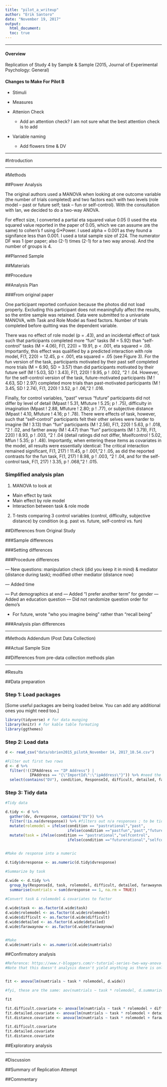 ```yaml
---
title: "pilot_a_writeup"
author: "Erik Santoro"
date: "November 19, 2017"
output: 
  html_document:
  toc: true
---
```


------

#### Overview

Replication of Study 4 by Sample & Sample (2015, Journal of Experimental Psychology: General)

#### Changes to Make For Pilot B

* Stimuli

* Measures
    
* Attenion Check
    + Add an attention check? I am not sure what the best attention check is to add

* Variable naming
    + Add flowers time & DV 

------

#Introduction

------

#Methods

##Power Analysis

The original authors used a MANOVA when looking at one outcome variable (the number of trials completed) and two factors each with two levels (role model -- past or future self; task -- fun or self-control). With the consultation with Ian, we decided to do a two-way ANOVA.

For effect size, I converted a partial eta squared value 0.05 (I used the eta squared value reported in the paper of 0.05, which we can assume are the same) to cohen's f using G*Power. I used alpha = 0.001 as they found a signifance less than 0.001. I used a total sample size of 224. The numerator DF was 1 (per paper; also (2-1) times (2-1) for a two way anova). And the number of groups is 4.


##Planned Sample

##Materials

##Procedure

##Analysis Plan

###From original paper

One participant reported confusion because the photos did not load properly. Excluding this participant does not meaningfully affect the results, so the entire sample was retained. Data were submitted to a univariate MANOVA, with Task and Role Model as fixed factors. Number of trials completed before quitting was the dependent variable.

There was no effect of role model (p = .43), and an incidental effect of task such that participants completed more “fun” tasks (M = 5.92) than “self-control” tasks (M = 4.06), F(1, 220) = 19.91, p < .001,  eta squared = .08. Importantly, this effect was qualified by a predicted interaction with role model, F(1, 220) = 12.45, p < .001,  eta squared = .05 (see Figure 3). For the fun version of the task, participants motivated by their past self completed more trials (M = 6.90, SD = 3.57) than did participants motivated by their future self (M ! 5.03, SD ! 3.43), F(1, 220) ! 9.95, p ! .002, "2 ! .04. However, for the self-control version of the task, future-motivated participants (M ! 4.63, SD ! 2.97) completed more trials than past-motivated participants (M ! 3.45, SD ! 2.74), F(1, 220) ! 3.52, p ! .06, "2 ! .016. 

Finally, for control variables, “past” versus “future” participants did not differ by level of detail (Mpast ! 5.31, Mfuture ! 5.25; p ! .75), difficulty in imagination (Mpast ! 2.88, Mfuture ! 2.80; p ! .77), or subjective distance (Mpast ! 4.10, Mfuture ! 4.16; p ! .78). There were effects of task, however, such that “self-control” participants felt their other selves were harder to imagine (M ! 3.13) than “fun” participants (M ! 2.56), F(1, 220) ! 5.63, p ! .018, "2 ! .02, and farther away (M ! 4.47) than “fun” participants (M ! 3.79), F(1, 220) ! 8.93, p ! .003, "2 ! .04 (detail ratings did not differ, Mselfcontrol ! 5.02, Mfun ! 5.35; p ! .48). Importantly, when entering these items as covariates in the model, all results were essentially identical: The critical interaction remained significant, F(1, 217) ! 11.45, p ! .001, "2 ! .05, as did the reported contrasts for the fun task, F(1, 217) ! 8.98, p ! .003, "2 ! .04, and for the self-control task, F(1, 217) ! 3.35, p ! .068, "2 ! .015. 


### Simplified analysis plan

1) MANOVA to look at
  + Main effect by task 
  + Main effect by role model
  + Interaction between task & role mode

2) T-tests comparing 3 control variables (control, difficulty, subjective distance) by condition (e.g. past vs. future, self-control vs. fun)


##Differences from Original Study

###Sample differences

###Setting differences

###Procedure differences

— New questions: manipulation check (did you keep it in mind) & mediator (distance during task); modified other mediator (distance now)

— Added time

— Put demographics at end
— Added “I prefer another term” for gender
— Added an education question
— Did not randomize question order for demo's

- For future, wrote "who you imagine being" rather than "recall being"

###Analysis plan differences

------

#Methods Addendum (Post Data Collection)

##Actual Sample Size

##Differences from pre-data collection methods plan

------

#Results

##Data preparation

### Step 1: Load packages

[Some useful packages are being loaded below. You can add any additional ones you might need too.]

```r
library(tidyverse) # for data munging
library(knitr) # for kable table formating
library(ggthemes)
```

### Step 2: Load data

```r

d <- read_csv("data/obrien2015_pilotA_November 14, 2017_10.54.csv")


```

```r

#Filter out first two rows
d <- d %>%
  filter(!((IPAddress == "IP Address") |
           IPAddress == "{\"ImportId\":\"ipAddress\"}")) %>% #need the backlash to view the quote
  select(contains("DV"), condition, ResponseId, difficult, detailed, farawaynow)


```


### Step 3: Tidy data

```r


#Tidy data

d.tidy <- d %>%
  gather(dv, dvresponse, contains("DV")) %>%
  filter(!is.na(dvresponse)) %>% #filters out n/a responses ; to be tidy, we could modify the dv repsonse label to clean up
  mutate(rolemodel = ifelse(condition == "pastrational","past",
                            ifelse(condition =="pastfun","past","future"))) %>%
  mutate(task = ifelse(condition == "pastrational","selfcontrol",
                            ifelse(condition =="futurerational","selfcontrol","fun"))) 
    

#Make dv response into a numeric

d.tidy$dvresponse <- as.numeric(d.tidy$dvresponse)

#Summarize by task

d.wide <- d.tidy %>%
  group_by(ResponseId, task, rolemodel, difficult, detailed, farawaynow) %>%
  summarise(numtrials = sum(dvresponse == 1, na.rm = TRUE))
 
#Convert task & rolemodel & covariates to factor

d.wide$task <- as.factor(d.wide$task)
d.wide$rolemodel <- as.factor(d.wide$rolemodel)
d.wide$difficult <- as.factor(d.wide$difficult)
d.wide$detailed <- as.factor(d.wide$detailed)
d.wide$farawaynow <- as.factor(d.wide$farawaynow)


#Make 
d.wide$numtrials <- as.numeric(d.wide$numtrials)


```

##Confirmatory analysis


```r


#Reference: https://www.r-bloggers.com/r-tutorial-series-two-way-anova-with-pairwise-comparisons/
#Note that this doesn't analysis doesn't yield anything as there is only 1 data point per group; error: "ANOVA F-tests on an essentially perfect fit are unreliable"


fit <- anova(lm(numtrials ~ task * rolemodel, d.wide))

#fyi, these are the same: aov(numtrials ~ task * rolemodel, d.summarized)

fit

```


```r

fit.difficult.covariate <- anova(lm(numtrials ~ task * rolemodel + difficult , d.wide))
fit.detailed.covariate <- anova(lm(numtrials ~ task * rolemodel + detailed, d.wide))
fit.distance.covariate <- anova(lm(numtrials ~ task * rolemodel + farawaynow, d.wide))

fit.difficult.covariate
fit.detailed.covariate
fit.distance.covariate

```



##Exploratory analysis



------

#Discussion

##Summary of Replication Attempt

##Commentary



